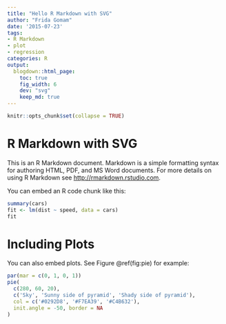 ```yaml
---
title: "Hello R Markdown with SVG"
author: "Frida Gomam"
date: '2015-07-23'
tags:
- R Markdown
- plot
- regression
categories: R
output: 
  blogdown::html_page:
    toc: true
    fig_width: 6
    dev: "svg"
    keep_md: true
---
```


```r
knitr::opts_chunk$set(collapse = TRUE)
```

# R Markdown with SVG

This is an R Markdown document. Markdown is a simple formatting syntax for authoring HTML, PDF, and MS Word documents. For more details on using R Markdown see <http://rmarkdown.rstudio.com>.

You can embed an R code chunk like this:

```r
summary(cars)
fit <- lm(dist ~ speed, data = cars)
fit
```

# Including Plots

You can also embed plots. See Figure \@ref(fig:pie) for example:

```r
par(mar = c(0, 1, 0, 1))
pie(
  c(280, 60, 20),
  c('Sky', 'Sunny side of pyramid', 'Shady side of pyramid'),
  col = c('#0292D8', '#F7EA39', '#C4B632'),
  init.angle = -50, border = NA
)
```
